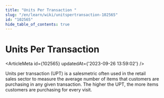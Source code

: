 ```yaml
---
title: "Units Per Transaction "
slug: "/en/learn/wiki/unitspertransaction-102565"
id: "102565"
hide_table_of_contents: true
---
```



# Units Per Transaction 

<ArticleMeta id={102565} updatedAt={'2023-09-26 13:59:02'} />
<div className='border-solid border-b border-t-0 my-4 border-[var(--ifm-color-gray-300)]' />

Units per transaction (UPT) is a salesmetric often used in the retail sales sector to measure the average number of items that customers are purchasing in any given transaction. The higher the UPT, the more items customers are purchasing for every visit.
